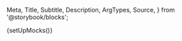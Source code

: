   Meta,
  Title,
  Subtitle,
  Description,
  ArgTypes,
  Source,
} from '@storybook/blocks';

{setUpMocks()}

<Meta
  title="Modular Checkout/Modular Checkout"
  Components="justifi-modular-checkout"
  of={JustifiCheckoutWrapper}
/>

<Title />

---

The `justifi-modular-checkout` component serves as a container for checkout-related subcomponents. It manages the tokenization of payment methods, billing details, insurance, and overall form submission. It also supports saving a payment method for future use.

## Index

- [Supported subcomponents](#supported-subcomponents)
- [Providing Billing Information](#providing-billing-information)
- [Completing Checkout](#completing-checkout)
- [Validation](#validation)
- [Props, events and methods](#props-events-and-methods)
- [Authorization](#authorization)
- [Example Usage](#example-usage)

## Supported subcomponents

Required for checkout completion (add at least one):

- [justifi-card-form](/docs/modular-checkout-card-form--docs)
- [justifi-bank-account-form](/docs/modular-checkout-bank-account-form--docs)
- [justifi-saved-payment-methods](/docs/modular-checkout-saved-payment-methods--docs)
- [justifi-sezzle-payment-method](/docs/modular-checkout-sezzle-payment-method--docs)

Optional:

- [justifi-checkout-summary](/docs/modular-checkout-summary--docs)
- [justifi-insurance-form](/docs/modular-checkout-summary--docs)
- [justifi-billing-form](/docs/modular-checkout-billing-form--docs)
- [justifi-postal-code-form](/docs/modular-checkout-postal-code-form--docs)

> **Note:** In addition to the supported sub components, you can also include any custom HTML elements or markup inside the `checkout-wrapper`. This allows you to add headings, descriptions, disclaimers, or other layout elements as needed.

## Providing Billing Information

**For `justifi-card-form`:**

Billing information **is required** for checkout completion and can be provided in one of the following ways:

- Using the `<justifi-billing-form />` component

- Using the `<justifi-postal-form />` component

- Passing a `billingInformation` object directly to the `submitCheckout` method

The billingInformation object can take one of two forms:

**Full billing address:**

```javascript
{
  name: string;
  address_line1: string;
  address_line2?: string;
  address_city: string;
  address_state: string;
  address_postal_code: string;
}
```

**Only postal code:**

```javascript
{
  address_postal_code: string;
}
```

**For `<justifi-bank-account-form />`:**

Billing information **must be provided** through either:

- The `<justifi-billing-information-form />` component

- Passing the full `billingInformation` object directly to the `submitCheckout` method

## Completing Checkout

To finalize the checkout process, include a submit button that calls the `submitCheckout` method on the wrapper. This method.

- Handles validation, form submission and payment method tokenization.

- Optionally accepts a `billingInformation` object (useful when not using a billing component)

- Emits a `checkout-complete-event` when the submission is successful

- This method **does not** return a promise

> If you passed a `payment_method_group_id` to the create checkout API and you want to give the user the option to save a newly entered payment method to that payment method group for future use, set the `savePaymentMethod` prop to true on the `justifi-modular-checkout`. This will automatically save the payment method to that payment method group after successful checkout.

## Validation

When `submitCheckout` is called, the wrapper automatically validates all included subcomponents. If any required fields are missing or invalid, submission is blocked and validation errors will appear inline.

You can also trigger validation manually by calling the `validate` method. This returns a promise that resolves to a `boolean` indicating whether the form is valid.

# Props, events and methods

---

<ArgTypes exclude={['Theme', 'slot']} />

# Authorization

---

<p>
  Authorization is performed by passing a web component token as{' '}
  <code>auth-token</code>.
</p>
<ul>
  <li>
    <strong>Web Component Token</strong>: These tokens are generated by your
    backend services using the [Web Component Tokens
    API](https://docs.justifi.tech/api-spec#tag/Web-Component-Tokens/operation/CreateWebComponentToken).
    Each token can be scoped to perform a set number of actions and is active
    for 60 minutes. When creating a web component token for this specific
    component you'll need to use the role: `read:account:account_id` or
    `write:account:account_id`. Make sure the value for `account_id` matches the
    prop you also pass separately.
  </li>
</ul>

# Example Usage

---

<ComponentBox>
  <justifi-modular-checkout
    account-id="acc_123"
    auth-token="123abc"
    checkout-id="cho_123"
    save-payment-method="true"
  >
    <justifi-card-form />
    <button
      id="submit-button"
      style={{
        marginTop: '30px',
        padding: '0px 30px',
        color: 'white',
        border: 'none',
        borderRadius: '5px',
      }}
    >
      Submit Checkout
    </button>
  </justifi-modular-checkout>
</ComponentBox>

---

<Source dark language="html" code={codeExample} />
```

